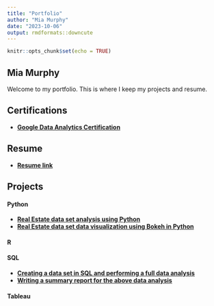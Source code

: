 ```yaml
---
title: "Portfolio"
author: "Mia Murphy"
date: "2023-10-06"
output: rmdformats::downcute
---
```


```r
knitr::opts_chunk$set(echo = TRUE)
```

## Mia Murphy

Welcome to my portfolio. This is where I keep my projects and resume.


## Certifications

- [**Google Data Analytics Certification**](https://coursera.org/share/a2f186954990e25e6aca88c97c518dde)

## Resume

- [**Resume link**](https://nightskyfirefly.github.io/portfolio/resume.html)

## Projects
#### Python

- [**Real Estate data set analysis using Python**](https://nightskyfirefly.github.io/portfolio/MiaRealEstatePython.html)
- [**Real Estate data set data visualization using Bokeh in Python**](https://nightskyfirefly.github.io/portfolio/MiaPythonBokeh.html)

#### R

#### SQL

- [**Creating a data set in SQL and performing a full data analysis**](https://nightskyfirefly.github.io/portfolio/MiaSQLCoffee.html)
- [**Writing a summary report for the above data analysis**](https://nightskyfirefly.github.io/portfolio/MiaCoffeeSummary.html)

#### Tableau